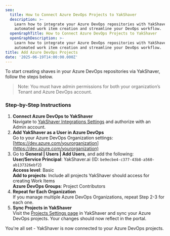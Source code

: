 ```yaml
---
seo:
  title: How to Connect Azure DevOps Projects to YakShaver
  description: >-
    Learn how to integrate your Azure DevOps repositories with YakShaver. Enable
    automated work item creation and streamline your DevOps workflow.
  openGraphTitle: How to Connect Azure DevOps Projects to YakShaver
  openGraphDescription: >-
    Learn how to integrate your Azure DevOps repositories with YakShaver. Enable
    automated work item creation and streamline your DevOps workflow.
title: Add Azure DevOps Projects
date: '2025-06-19T14:00:00.000Z'
---
```


To start creating shaves in your Azure DevOps repositories via YakShaver, follow the steps below.

> Note: You must have admin permissions for both your organization’s Tenant and Azure DevOps account.

### Step-by-Step Instructions

1. **Connect Azure DevOps to YakShaver**\
   Navigate to [YakShaver Integrations Settings](https://portal.yakshaver.ai/settings/integrations) and authorize with an Admin account.
2. **Add YakShaver as a User in Azure DevOps**\
   Go to your Azure DevOps Organization settings: [https://dev.azure.com/yourorganization](https://dev.azure.com/yourorganization)
3. Go to **General | Users | Add Users**, and add the following:\
   **User/Service Principal**: YakShaver.ai (ID: `be9ecbe4-c377-43b8-a560-ab137326ebf2`)\
   **Access level**: Basic\
   **Add to projects**: Include all projects YakShaver should access for creating Work Items\
   **Azure DevOps Groups**: Project Contributors
4. **Repeat for Each Organization**\
   If you manage multiple Azure DevOps Organizations, repeat Step 2-3 for each one.
5. **Sync Projects in YakShaver**\
   Visit the [Projects Settings page](https://portal.yakshaver.ai/settings/projects) in YakShaver and sync your Azure DevOps projects. Your changes should now reflect in the portal.

You're all set - YakShaver is now connected to your Azure DevOps projects.
